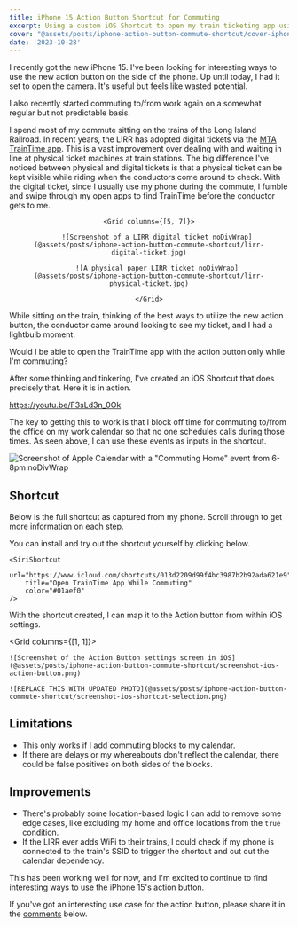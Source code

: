 ```yaml
---
title: iPhone 15 Action Button Shortcut for Commuting
excerpt: Using a custom iOS Shortcut to open my train ticketing app using the iPhone 15 action button only while commuting
cover: "@assets/posts/iphone-action-button-commute-shortcut/cover-iphone-action-button.jpg"
date: '2023-10-28'
---
```




I recently got the new iPhone 15. I've been looking for interesting ways to use the new action button on the side of the phone. Up until today, I had it set to open the camera. It's useful but feels like wasted potential.

I also recently started commuting to/from work again on a somewhat regular but not predictable basis.

I spend most of my commute sitting on the trains of the Long Island Railroad. In recent years, the LIRR has adopted digital tickets via the [MTA TrainTime app](https://new.mta.info/traintime). This is a vast improvement over dealing with and waiting in line at physical ticket machines at train stations. The big difference I've noticed between physical and digital tickets is that a physical ticket can be kept visible while riding when the conductors come around to check. With the digital ticket, since I usually use my phone during the commute, I fumble and swipe through my open apps to find TrainTime before the conductor gets to me.

<Figure
    align="center"
    caption="A digital and a physical LIRR ticket">

    <Grid columns={[5, 7]}>

        ![Screenshot of a LIRR digital ticket noDivWrap](@assets/posts/iphone-action-button-commute-shortcut/lirr-digital-ticket.jpg)

        ![A physical paper LIRR ticket noDivWrap](@assets/posts/iphone-action-button-commute-shortcut/lirr-physical-ticket.jpg)

    </Grid>

</Figure>

While sitting on the train, thinking of the best ways to utilize the new action button, the conductor came around looking to see my ticket, and I had a lightbulb moment.

<Aside type="idea">
    Would I be able to open the TrainTime app with the action button only while I'm commuting?
</Aside>

After some thinking and tinkering, I've created an iOS Shortcut that does precisely that. Here it is in action.

<YouTubeEmbed id="F3sLd3n_0Ok">https://youtu.be/F3sLd3n_0Ok</YouTubeEmbed>

The key to getting this to work is that I block off time for commuting to/from the office on my work calendar so that no one schedules calls during those times. As seen above, I can use these events as inputs in the shortcut.

![Screenshot of Apple Calendar with a "Commuting Home" event from 6-8pm noDivWrap](@assets/posts/iphone-action-button-commute-shortcut/screenshot-calendar-commuting-event.jpg)

## Shortcut

Below is the full shortcut as captured from my phone. Scroll through to get more information on each step.

<InteractiveiPhone class="mb-4" />

You can install and try out the shortcut yourself by clicking below.

<div class="text-center">

    <SiriShortcut
        url="https://www.icloud.com/shortcuts/013d2209d99f4bc3987b2b92ada621e9"
        title="Open TrainTime App While Commuting"
        color="#01aef0"
    />

</div>

With the shortcut created, I can map it to the Action button from within iOS settings.

<Grid columns={[1, 1]}>

    ![Screenshot of the Action Button settings screen in iOS](@assets/posts/iphone-action-button-commute-shortcut/screenshot-ios-action-button.png)

    ![REPLACE THIS WITH UPDATED PHOTO](@assets/posts/iphone-action-button-commute-shortcut/screenshot-ios-shortcut-selection.png)

</Grid>

## Limitations
 * This only works if I add commuting blocks to my calendar.
 * If there are delays or my whereabouts don't reflect the calendar, there could be false positives on both sides of the blocks.

## Improvements
 * There's probably some location-based logic I can add to remove some edge cases, like excluding my home and office locations from the `true` condition.
 * If the LIRR ever adds WiFi to their trains, I could check if my phone is connected to the train's SSID to trigger the shortcut and cut out the calendar dependency.

This has been working well for now, and I'm excited to continue to find interesting ways to use the iPhone 15's action button.

If you've got an interesting use case for the action button, please share it in the [comments](#comments) below.




